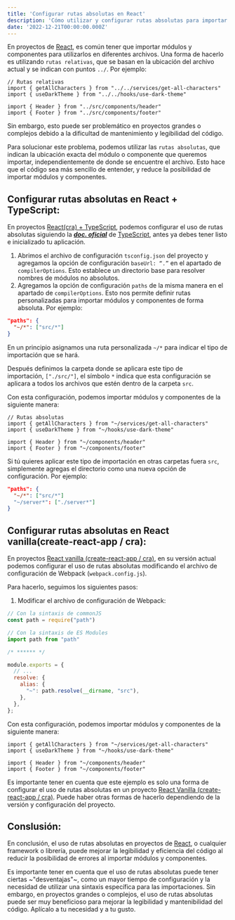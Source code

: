 ```yaml
---
title: 'Configurar rutas absolutas en React'
description: 'Cómo utilizar y configurar rutas absolutas para importar módulos y componentes en proyectos React'
date: '2022-12-21T00:00:00.000Z'
---
```


En proyectos de [React](https://reactjs.org/), es común tener que importar módulos y componentes para utilizarlos en diferentes archivos. Una forma de hacerlo es utilizando `rutas relativas`, que se basan en la ubicación del archivo actual y se indican con puntos `../`. Por ejemplo:

```tsx
// Rutas relativas
import { getAllCharacters } from "../../services/get-all-characters"
import { useDarkTheme } from "../../hooks/use-dark-theme"

import { Header } from "../src/components/header"
import { Footer } from "../src/components/footer"
```

Sin embargo, esto puede ser problemático en proyectos grandes o complejos debido a la dificultad de mantenimiento y legibilidad del código.

Para solucionar este problema, podemos utilizar las `rutas absolutas`, que indican la ubicación exacta del módulo o componente que queremos importar, independientemente de donde se encuentre el archivo. Esto hace que el código sea más sencillo de entender, y reduce la posibilidad de importar módulos y componentes.

## Configurar rutas absolutas en React + TypeScript:

En proyectos [React(cra) + TypeScript](https://create-react-app.dev/docs/adding-typescript/), podemos configurar el uso de rutas absolutas siguiendo la *[**doc. oficial**](https://www.typescriptlang.org/tsconfig#baseUrl)* de [TypeScript](https://www.typescriptlang.org/), antes ya debes tener listo e inicializado tu aplicación.

1. Abrimos el archivo de configuración `tsconfig.json` del proyecto y agregamos la opción de configuración `baseUrl: “.”` en el apartado de `compilerOptions`. Esto establece un directorio base para resolver nombres de módulos no absolutos.
2. Agregamos la opción de configuración `paths` de la misma manera en el apartado de `compilerOptions`. Esto nos permite definir rutas personalizadas para importar módulos y componentes de forma absoluta. Por ejemplo:

```json:./tsconfig.json
"paths": {
  "~/*": ["src/*"]
}
```

En un principio asignamos una ruta personalizada `~/*` para indicar el tipo de importación que se hará.

Después definimos la carpeta donde se aplicara este tipo de importación, `["./src/"]`, el símbolo `*` indica que esta configuración se aplicara a todos los archivos que estén dentro de la carpeta `src`.

Con esta configuración, podemos importar módulos y componentes de la siguiente manera:

```tsx
// Rutas absolutas
import { getAllCharacters } from "~/services/get-all-characters"
import { useDarkTheme } from "~/hooks/use-dark-theme"

import { Header } from "~/components/header"
import { Footer } from "~/components/footer"
```

Si tú quieres aplicar este tipo de importación en otras carpetas fuera `src`, simplemente agregas el directorio como una nueva opción de configuración. Por ejemplo:

```json:./tsconfig.json {3}
"paths": {
  "~/*": ["src/*"]
  "~/server*": ["./server*"]
}
```

## Configurar rutas absolutas en React vanilla(create-react-app / cra):

En proyectos [React vanilla (create-react-app / cra)](https://create-react-app.dev/), en su versión actual podemos configurar el uso de rutas absolutas modificando el archivo de configuración de Webpack (`webpack.config.js`).

Para hacerlo, seguimos los siguientes pasos:

1. Modificar el archivo de configuración de Webpack:

```jsx:./webpack.config.js
// Con la sintaxis de commonJS
const path = require("path")

// Con la sintaxis de ES Modules
import path from "path"

/* ****** */

module.exports = {
  // ...
  resolve: {
    alias: {
      "~": path.resolve(__dirname, "src"),
    },
  },
};
```

Con esta configuración, podemos importar módulos y componentes de la siguiente manera:

```tsx
import { getAllCharacters } from "~/services/get-all-characters"
import { useDarkTheme } from "~/hooks/use-dark-theme"

import { Header } from "~/components/header"
import { Footer } from "~/components/footer"
```

Es importante tener en cuenta que este ejemplo es solo una forma de configurar el uso de rutas absolutas en un proyecto [React Vanilla (create-react-app / cra)](https://create-react-app.dev/). Puede haber otras formas de hacerlo dependiendo de la versión y configuración del proyecto.

## Conslusión:

En conclusión, el uso de rutas absolutas en proyectos de [React](https://reactjs.org/), o cualquier framework o librería, puede mejorar la legibilidad y eficiencia del código al reducir la posibilidad de errores al importar módulos y componentes.

Es importante tener en cuenta que el uso de rutas absolutas puede tener ciertas ~"desventajas"~, como un mayor tiempo de configuración y la necesidad de utilizar una sintaxis específica para las importaciones. Sin embargo, en proyectos grandes o complejos, el uso de rutas absolutas puede ser muy beneficioso para mejorar la legibilidad y mantenibilidad del código. Aplícalo a tu necesidad y a tu gusto.